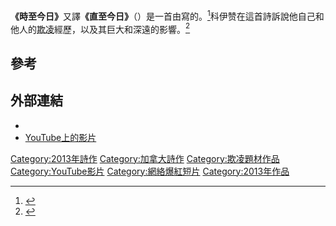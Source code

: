 {{expand|time=2014-02-13T00:28:27+00:00}}
{{Infobox
|name    = "To This Day"

|header1 = "To This Day"
|label1  = name
|data1   = 
|header2 = 
|label2  = 作者
|data2   = {{link-en|谢恩·科伊赞|Shane Koyczan}}
|header3 =
|label3  = 語言
|data3   = [[英語|英語]]
|header4 = 
|label4  = 主題
|data4   = [[欺凌|欺凌]]
|header5 =
|label5  = 類型
|data5   = Spoken word poem
|header6 = 
|label6  = 句數
|data6   = 192
}}

'''《時至今日》'''又譯'''《直至今日》'''（{{lang-en|'''"To This Day"'''}}）是一首由{{link-en|谢恩·科伊赞|Shane Koyczan}}寫的{{link-en|朗誦詩|Spoken word}}。<ref name="YouTube" >{{cite web |url=http://www.youtube.com/watch?v=ltun92DfnPY |title=To This Day Project - Shane Koyczan |author=Shane Koyczan |date=2013-02-19 |publisher=[[YouTube|YouTube]] |accessdate=2013-02-28 |archive-date=2013-02-27 |archive-url=https://web.archive.org/web/20130227205741/http://www.youtube.com/watch?v=ltun92DfnPY |dead-url=no }}</ref>科伊赞在這首詩訴說他自己和他人的[[欺凌|欺凌]]經歷，以及其巨大和深遠的影響。<ref name="CBC" >{{cite web |url=http://www.cbc.ca/metromorning/episodes/2013/02/22/anti-bullying-poem/ |title=Anti-Bullying Poem |author=Matt Galloway |date=2013-02-22 |publisher={{link-en|加拿大廣播公司新聞部|CBC News}} |accessdate=2013-03-17 |archive-date=2014-08-09 |archive-url=https://web.archive.org/web/20140809012712/http://www.cbc.ca/metromorning/episodes/2013/02/22/anti-bullying-poem/ |dead-url=no }}</ref>
== 參考 ==
{{reflist|2}}

== 外部連結 ==
*{{official website|http://tothisdayproject.com/}}
*[http://www.youtube.com/watch?v=ltun92DfnPY YouTube上的影片]{{Wayback|url=http://www.youtube.com/watch?v=ltun92DfnPY |date=20140210162727 }}

{{小作品|诗歌}}

[[Category:2013年詩作|Category:2013年詩作]]
[[Category:加拿大詩作|Category:加拿大詩作]]
[[Category:欺凌題材作品|Category:欺凌題材作品]]
[[Category:YouTube影片|Category:YouTube影片]]
[[Category:網絡爆紅短片|Category:網絡爆紅短片]]
[[Category:2013年作品|Category:2013年作品]]